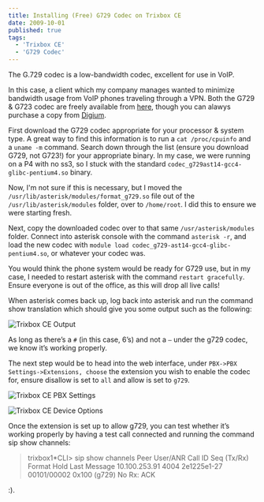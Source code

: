 ```yaml
---
title: Installing (Free) G729 Codec on Trixbox CE
date: 2009-10-01
published: true
tags:
  - 'Trixbox CE'
  - 'G729 Codec'
---
```


The G.729 codec is a low-bandwidth codec, excellent for use in VoIP.

In this case, a client which my company manages wanted to minimize bandwidth usage from VoIP phones traveling through a VPN. Both the G729 & G723 codec are freely available from [here](http://asterisk.hosting.lv/), though you can alawys purchase a copy from [Digium](store.digium.com/productview.php?product_code=G729CODEC).

First download the G729 codec appropriate for your processor & system type. A great way to find this information is to run a `cat /proc/cpuinfo` and a `uname -m` command. Search down through the list (ensure you download G729, not G723!) for your appropriate binary. In my case, we were running on a P4 with no ss3, so I stuck with the standard `codec_g729ast14-gcc4-glibc-pentium4.so` binary.

Now, I'm not sure if this is necessary, but I moved the `/usr/lib/asterisk/modules/format_g729.so` file out of the `/usr/lib/asterisk/modules` folder, over to `/home/root`. I did this to ensure we were starting fresh.

Next, copy the downloaded codec over to that same `/usr/asterisk/modules` folder. Connect into asterisk console with the command `asterisk -r`, and load the new codec with `module load codec_g729-ast14-gcc4-glibc-pentium4.so`, or whatever your codec was.

You would think the phone system would be ready for G729 use, but in my case, I needed to restart asterisk with the command `restart gracefully`. Ensure everyone is out of the office, as this will drop all live calls!

When asterisk comes back up, log back into asterisk and run the command show translation which should give you some output such as the following:

![Trixbox CE Output](./2009-10-01-191344_666x408_scrot.png)

As long as there’s a `#` (in this case, 6’s) and not a `–` under the g729 codec, we know it’s working properly.

The next step would be to head into the web interface, under `PBX->PBX Settings->Extensions, choose` the extension you wish to enable the codec for, ensure disallow is set to `all` and allow is set to `g729`.

![Trixbox CE PBX Settings](./2009-10-01-191547_488x287_scrot.png)

![Trixbox CE Device Options](./2009-10-01-191701_436x589_scrot.png)

Once the extension is set up to allow g729, you can test whether it’s working properly by having a test call connected and running the command sip show channels:

> trixbox1\*CLI> sip show channels
> Peer User/ANR Call ID Seq (Tx/Rx) Format Hold Last Message
> 10.100.253.91 4004 2e1225e1-27 00101/00002 0x100 (g729) No Rx: ACK

:).
